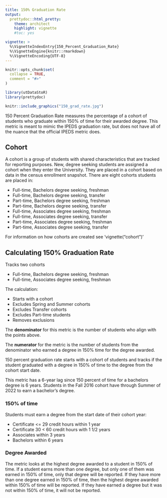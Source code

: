 ```yaml
---
title: 150% Graduation Rate
output: 
  prettydoc::html_pretty:
    theme: architect
    highlight: vignette
    #toc: yes

vignette: >
  %\VignetteIndexEntry{150_Percent_Graduation_Rate}
  %\VignetteEngine{knitr::rmarkdown}
  %\VignetteEncoding{UTF-8}
---
```


```r
knitr::opts_chunk$set(
  collapse = TRUE,
  comment = "#>"
)
```

```r
library(utDataStoR)
library(prettydoc)
```

```r
knitr::include_graphics("150_grad_rate.jpg")
```

150 Percent Graduation Rate measures the percentage of a cohort of students who graduate within 150% of time for their awarded degree. This metric is meant to mimic the IPEDS graduation rate, but does not have all of the nuance that the official IPEDS metric does.

## Cohort

A cohort is a group of students with shared characteristics that are tracked for reporting purposes. New, degree seeking students are assigned a cohort when they enter the University. They are placed in a cohort based on data in the census enrollment snapshot. There are eight cohorts students are placed in:

- Full-time, Bachelors degree seeking, freshman
- Full-time, Bachelors degree seeking, transfer
- Part-time, Bachelors degree seeking, freshman
- Part-time, Bachelors degree seeking, transfer
- Full-time, Associates degree seeking, freshman
- Full-time, Associates degree seeking, transfer
- Part-time, Associates degree seeking, freshman
- Part-time, Associates degree seeking, transfer

For information on how cohorts are created see 'vignette("cohort")'

## Calculating 150% Graduation Rate

Tracks two cohorts

- Full-time, Bachelors degree seeking, freshman
- Full-time, Associates degree seeking, freshman

The calculation:

- Starts with a cohort
- Excludes Spring and Summer cohorts
- Excludes Transfer cohorts
- Excludes Part-time students
- Removes exclusions

The **denominator** for this metric is the number of students who align with the points above. 

The **numerator** for the metric is the number of students from the denominator who earned a degree in 150% time for the degree awarded. 

150 percent graduation rate starts with a cohort of students and tracks if the student graduated with a degree in 150% of time to the degree from the cohort start date. 

This metric has a 6-year lag since 150 percent of time for a bachelors degree is 6 years. Students in the Fall 2016 cohort have through Summer of 2022 to earn a bachelor's degree.

### 150% of time
Students must earn a degree from the start date of their cohort year:

- Certificate <= 29 credit hours within 1 year
- Certificate 30 < 60 credit hours with 1 1/2 years
- Associates within 3 years
- Bachelors within 6 years

### Degree Awarded
The metric looks at the highest degree awarded to a student in 150% of time. If a student earns more than one degree, but only one of them was earned in 150% of time, only that degree will be reported. If they have more than one degree earned in 150% of time, then the highest degree awarded within 150% of time will be reported. If they have earned a degree but it was not within 150% of time, it will not be reported.

